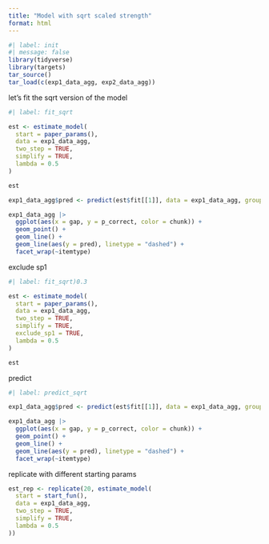 ```yaml
---
title: "Model with sqrt scaled strength"
format: html
---
```


```r
#| label: init
#| message: false
library(tidyverse)
library(targets)
tar_source()
tar_load(c(exp1_data_agg, exp2_data_agg))
```

let's fit the sqrt version of the model

```r
#| label: fit_sqrt

est <- estimate_model(
  start = paper_params(),
  data = exp1_data_agg,
  two_step = TRUE,
  simplify = TRUE,
  lambda = 0.5
)

est

exp1_data_agg$pred <- predict(est$fit[[1]], data = exp1_data_agg, group_by = c("chunk", "gap"), lambda = 0.5)

exp1_data_agg |>
  ggplot(aes(x = gap, y = p_correct, color = chunk)) +
  geom_point() +
  geom_line() +
  geom_line(aes(y = pred), linetype = "dashed") +
  facet_wrap(~itemtype)
```

exclude sp1

```r
#| label: fit_sqrt)0.3

est <- estimate_model(
  start = paper_params(),
  data = exp1_data_agg,
  two_step = TRUE,
  simplify = TRUE,
  exclude_sp1 = TRUE,
  lambda = 0.5
)

est
```

predict

```r
#| label: predict_sqrt

exp1_data_agg$pred <- predict(est$fit[[1]], data = exp1_data_agg, group_by = c("chunk", "gap"), lambda = 0.5)

exp1_data_agg |>
  ggplot(aes(x = gap, y = p_correct, color = chunk)) +
  geom_point() +
  geom_line() +
  geom_line(aes(y = pred), linetype = "dashed") +
  facet_wrap(~itemtype)

```

replicate with different starting params

```r
est_rep <- replicate(20, estimate_model(
  start = start_fun(),
  data = exp1_data_agg,
  two_step = TRUE,
  simplify = TRUE,
  lambda = 0.5
))
```
